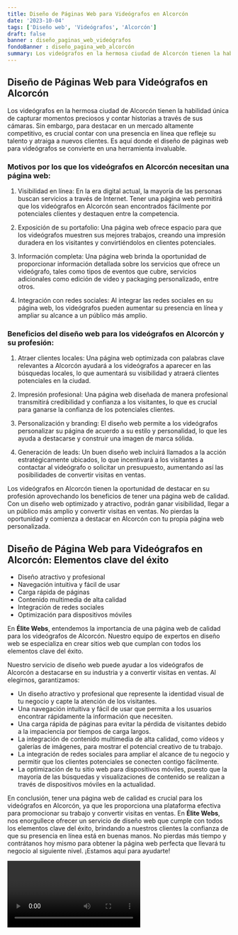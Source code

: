 ```yaml
---
title: Diseño de Páginas Web para Videógrafos en Alcorcón
date: '2023-10-04'
tags: ['Diseño web', 'Videógrafos', 'Alcorcón']
draft: false
banner : diseño_paginas_web_videógrafos
fondoBanner : diseño_pagina_web_alcorcón
summary: Los videógrafos en la hermosa ciudad de Alcorcón tienen la habilidad única de capturar momentos preciosos y contar historias a través de sus cámaras. Sin embargo, para destacar en un mercado altamente competitivo, es crucial contar con una presencia en línea que refleje su talento y atraiga a nuevos clientes. Es aquí donde el diseño de páginas web para videógrafos se convierte en una herramienta invaluable.
---
```


## Diseño de Páginas Web para Videógrafos en Alcorcón

Los videógrafos en la hermosa ciudad de Alcorcón tienen la habilidad única de capturar momentos preciosos y contar historias a través de sus cámaras. Sin embargo, para destacar en un mercado altamente competitivo, es crucial contar con una presencia en línea que refleje su talento y atraiga a nuevos clientes. Es aquí donde el diseño de páginas web para videógrafos se convierte en una herramienta invaluable.

### Motivos por los que los videógrafos en Alcorcón necesitan una página web:

1. Visibilidad en línea: En la era digital actual, la mayoría de las personas buscan servicios a través de Internet. Tener una página web permitirá que los videógrafos en Alcorcón sean encontrados fácilmente por potenciales clientes y destaquen entre la competencia.

2. Exposición de su portafolio: Una página web ofrece espacio para que los videógrafos muestren sus mejores trabajos, creando una impresión duradera en los visitantes y convirtiéndolos en clientes potenciales.

3. Información completa: Una página web brinda la oportunidad de proporcionar información detallada sobre los servicios que ofrece un videógrafo, tales como tipos de eventos que cubre, servicios adicionales como edición de video y packaging personalizado, entre otros.

4. Integración con redes sociales: Al integrar las redes sociales en su página web, los videógrafos pueden aumentar su presencia en línea y ampliar su alcance a un público más amplio.

### Beneficios del diseño web para los videógrafos en Alcorcón y su profesión:

1. Atraer clientes locales: Una página web optimizada con palabras clave relevantes a Alcorcón ayudará a los videógrafos a aparecer en las búsquedas locales, lo que aumentará su visibilidad y atraerá clientes potenciales en la ciudad.

2. Impresión profesional: Una página web diseñada de manera profesional transmitirá credibilidad y confianza a los visitantes, lo que es crucial para ganarse la confianza de los potenciales clientes.

3. Personalización y branding: El diseño web permite a los videógrafos personalizar su página de acuerdo a su estilo y personalidad, lo que les ayuda a destacarse y construir una imagen de marca sólida.

4. Generación de leads: Un buen diseño web incluirá llamados a la acción estratégicamente ubicados, lo que incentivará a los visitantes a contactar al videógrafo o solicitar un presupuesto, aumentando así las posibilidades de convertir visitas en ventas.

Los videógrafos en Alcorcón tienen la oportunidad de destacar en su profesión aprovechando los beneficios de tener una página web de calidad. Con un diseño web optimizado y atractivo, podrán ganar visibilidad, llegar a un público más amplio y convertir visitas en ventas. No pierdas la oportunidad y comienza a destacar en Alcorcón con tu propia página web personalizada.

<GifSeo />

<Cta />

## **Diseño de Página Web para Videógrafos en Alcorcón: Elementos clave del éxito**

- Diseño atractivo y profesional
- Navegación intuitiva y fácil de usar
- Carga rápida de páginas
- Contenido multimedia de alta calidad
- Integración de redes sociales
- Optimización para dispositivos móviles

En **Élite Webs**, entendemos la importancia de una página web de calidad para los videógrafos de Alcorcón. Nuestro equipo de expertos en diseño web se especializa en crear sitios web que cumplan con todos los elementos clave del éxito.

Nuestro servicio de diseño web puede ayudar a los videógrafos de Alcorcón a destacarse en su industria y a convertir visitas en ventas. Al elegirnos, garantizamos:

- Un diseño atractivo y profesional que represente la identidad visual de tu negocio y capte la atención de los visitantes.
- Una navegación intuitiva y fácil de usar que permita a los usuarios encontrar rápidamente la información que necesiten.
- Una carga rápida de páginas para evitar la pérdida de visitantes debido a la impaciencia por tiempos de carga largos.
- La integración de contenido multimedia de alta calidad, como vídeos y galerías de imágenes, para mostrar el potencial creativo de tu trabajo.
- La integración de redes sociales para ampliar el alcance de tu negocio y permitir que los clientes potenciales se conecten contigo fácilmente.
- La optimización de tu sitio web para dispositivos móviles, puesto que la mayoría de las búsquedas y visualizaciones de contenido se realizan a través de dispositivos móviles en la actualidad.

En conclusión, tener una página web de calidad es crucial para los videógrafos en Alcorcón, ya que les proporciona una plataforma efectiva para promocionar su trabajo y convertir visitas en ventas. En **Élite Webs**, nos enorgullece ofrecer un servicio de diseño web que cumple con todos los elementos clave del éxito, brindando a nuestros clientes la confianza de que su presencia en línea está en buenas manos. No pierdas más tiempo y contrátanos hoy mismo para obtener la página web perfecta que llevará tu negocio al siguiente nivel. ¡Estamos aquí para ayudarte!

<Video />

<CtaBot job='Videógrafos' city='Alcorcón'/>

<Gmaps query='Alcorcón+españa+maps' />